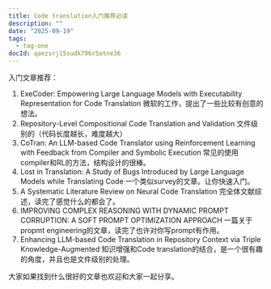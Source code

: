 ```yaml
---
title: Code translation入门推荐必读
description: ""
date: "2025-09-19"
tags:
  - tag-one
docId: qaezsrj15sudk796r5otne36
---
```


入门文章推荐：

1. ExeCoder: Empowering Large Language Models with Executability Representation for Code Translation 微软的工作，提出了一些比较有创意的想法。
2. Repository-Level Compositional Code Translation and Validation 文件级别的（代码长度越长，难度越大）
3. CoTran: An LLM-based Code Translator using Reinforcement Learning with Feedback from Compiler and Symbolic Execution 常见的使用compiler和RL的方法，结构设计的很棒。
4. Lost in Translation: A Study of Bugs Introduced by Large Language Models while Translating Code 一个类似survey的文章。让你快速入门。
5. A Systematic Literature Review on Neural Code Translation 完全体文献综述，读完了感觉什么的都会了。
6. IMPROVING COMPLEX REASONING WITH DYNAMIC PROMPT CORRUPTION: A SOFT PROMPT OPTIMIZATION APPROACH 一篇关于propmt engineering的文章，读完了也许对你写prompt有作用。
7. Enhancing LLM-based Code Translation in Repository Context via Triple Knowledge-Augmented 知识增强和Code translation的结合，是一个很有趣的角度，并且也是文件级别的处理。

大家如果找到什么很好的文章也欢迎和大家一起分享。
